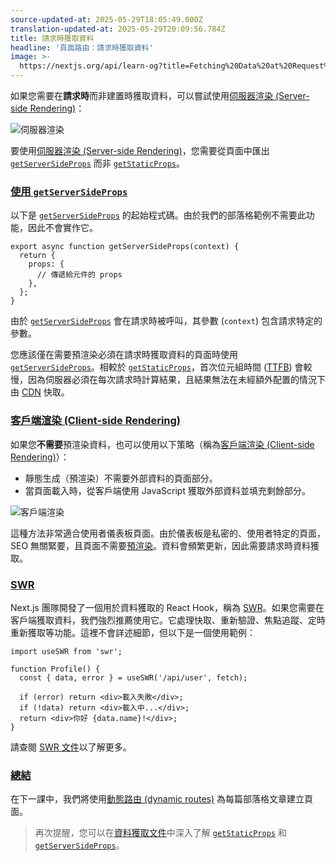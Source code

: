 ```yaml
---
source-updated-at: 2025-05-29T18:05:49.000Z
translation-updated-at: 2025-05-29T20:09:56.784Z
title: 請求時獲取資料
headline: '頁面路由：請求時獲取資料'
image: >-
  https://nextjs.org/api/learn-og?title=Fetching%20Data%20at%20Request%20Time&amp;chapter=27
---
```


如果您需要在**請求時**而非建置時獲取資料，可以嘗試使用[伺服器渲染 (Server-side Rendering)](/docs/basic-features/pages#server-side-rendering)：

![伺服器渲染](https://h8DxKfmAPhn8O0p3.public.blob.vercel-storage.com/learn/pages-router/data-fetching/server-side-rendering-with-data.png)

要使用[伺服器渲染 (Server-side Rendering)](/docs/basic-features/pages#server-side-rendering)，您需要從頁面中匯出 [`getServerSideProps`](/docs/basic-features/data-fetching#getserversideprops-server-side-rendering) 而非 [`getStaticProps`](/docs/basic-features/data-fetching#getstaticprops-static-generation)。

### [使用 `getServerSideProps`](#using-getserversideprops)

以下是 [`getServerSideProps`](/docs/basic-features/data-fetching#getserversideprops-server-side-rendering) 的起始程式碼。由於我們的部落格範例不需要此功能，因此不會實作它。

```
export async function getServerSideProps(context) {
  return {
    props: {
      // 傳遞給元件的 props
    },
  };
}
```

由於 [`getServerSideProps`](/docs/basic-features/data-fetching#getserversideprops-server-side-rendering) 會在請求時被呼叫，其參數 (`context`) 包含請求特定的參數。

您應該僅在需要預渲染必須在請求時獲取資料的頁面時使用 [`getServerSideProps`](/docs/basic-features/data-fetching#getserversideprops-server-side-rendering)。相較於 [`getStaticProps`](/docs/basic-features/data-fetching#getstaticprops-static-generation)，首次位元組時間 ([TTFB](https://web.dev/time-to-first-byte/)) 會較慢，因為伺服器必須在每次請求時計算結果，且結果無法在未經額外配置的情況下由 [CDN](https://vercel.com/docs/edge-network/overview) 快取。

### [客戶端渲染 (Client-side Rendering)](#client-side-rendering)

如果您**不需要**預渲染資料，也可以使用以下策略（稱為[客戶端渲染 (Client-side Rendering)](/docs/basic-features/data-fetching#fetching-data-on-the-client-side)）：

* 靜態生成（預渲染）不需要外部資料的頁面部分。
* 當頁面載入時，從客戶端使用 JavaScript 獲取外部資料並填充剩餘部分。

![客戶端渲染](https://h8DxKfmAPhn8O0p3.public.blob.vercel-storage.com/learn/pages-router/data-fetching/client-side-rendering.png)

這種方法非常適合使用者儀表板頁面。由於儀表板是私密的、使用者特定的頁面，SEO 無關緊要，且頁面不需要[預渲染](/docs/basic-features/pages#pre-rendering)。資料會頻繁更新，因此需要請求時資料獲取。

### [SWR](#swr)

Next.js 團隊開發了一個用於資料獲取的 React Hook，稱為 [SWR](https://swr.vercel.app/)。如果您需要在客戶端獲取資料，我們強烈推薦使用它。它處理快取、重新驗證、焦點追蹤、定時重新獲取等功能。這裡不會詳述細節，但以下是一個使用範例：

```
import useSWR from 'swr';
 
function Profile() {
  const { data, error } = useSWR('/api/user', fetch);
 
  if (error) return <div>載入失敗</div>;
  if (!data) return <div>載入中...</div>;
  return <div>你好 {data.name}!</div>;
}
```

請查閱 [SWR 文件](https://swr.vercel.app/)以了解更多。

### [總結](#thats-it)

在下一課中，我們將使用[動態路由 (dynamic routes)](/docs/routing/dynamic-routes) 為每篇部落格文章建立頁面。

> 再次提醒，您可以在[資料獲取文件](/docs/basic-features/data-fetching)中深入了解 [`getStaticProps`](/docs/basic-features/data-fetching#getstaticprops-static-generation) 和 [`getServerSideProps`](/docs/basic-features/data-fetching#getserversideprops-server-side-rendering)。